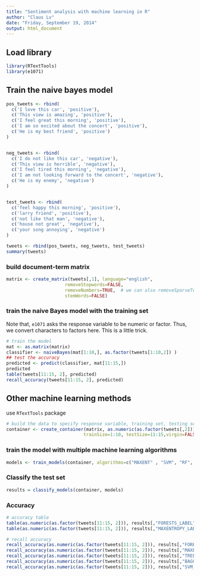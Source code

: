 ```yaml
---
title: "Sentiment analysis with machine learning in R"
author: "Claus Lv"
date: "Friday, September 19, 2014"
output: html_document
---
```


## Load library
```r
library(RTextTools)
library(e1071)
```

## Train the naive bayes model
```r
pos_tweets <- rbind(
  c('I love this car', 'positive'),
  c('This view is amazing', 'positive'),
  c('I feel great this morning', 'positive'),
  c('I am so excited about the concert', 'positive'),
  c('He is my best friend', 'positive')
)


neg_tweets <- rbind(
  c('I do not like this car', 'negative'),
  c('This view is horrible', 'negative'),
  c('I feel tired this morning', 'negative'),
  c('I am not looking forward to the concert', 'negative'),
  c('He is my enemy', 'negative')
)


test_tweets <- rbind(
  c('feel happy this morning', 'positive'),
  c('larry friend', 'positive'),
  c('not like that man', 'negative'),
  c('house not great', 'negative'),
  c('your song annoying', 'negative')
)

tweets <- rbind(pos_tweets, neg_tweets, test_tweets)
summary(tweets)
```

### build document-term matrix
```r
matrix <- create_matrix(tweets[,1], language="english", 
                      removeStopwords=FALSE, 
                      removeNumbers=TRUE,  # we can also removeSparseTerms
                      stemWords=FALSE) 
```

### train the naive Bayes model with the training set
Note that, `e1071` asks the response variable to be numeric or factor. Thus, we convert characters to factors here. This is a little trick.
```r
# train the model
mat <- as.matrix(matrix)
classifier <- naiveBayes(mat[1:10,], as.factor(tweets[1:10,2]) )
## test the accuracy
predicted <- predict(classifier, mat[11:15,])
predicted
table(tweets[11:15, 2], predicted)
recall_accuracy(tweets[11:15, 2], predicted)

```

## Other machine learning methods
use `RTextTools` package
```r
# build the data to specify response variable, training set, testing set.
container <- create_container(matrix, as.numeric(as.factor(tweets[,2])),
                             trainSize=1:10, testSize=11:15,virgin=FALSE)

```

### train the model with multiple machine learning algorithms
```r
models <- train_models(container, algorithms=c("MAXENT" , "SVM", "RF", "BAGGING", "TREE"))
```

### Classify the test set
```r
results = classify_models(container, models)
```
### Accuracy
```r
# accuracy table
table(as.numeric(as.factor(tweets[11:15, 2])), results[,"FORESTS_LABEL"])
table(as.numeric(as.factor(tweets[11:15, 2])), results[,"MAXENTROPY_LABEL"])

# recall accuracy
recall_accuracy(as.numeric(as.factor(tweets[11:15, 2])), results[,"FORESTS_LABEL"])
recall_accuracy(as.numeric(as.factor(tweets[11:15, 2])), results[,"MAXENTROPY_LABEL"])
recall_accuracy(as.numeric(as.factor(tweets[11:15, 2])), results[,"TREE_LABEL"])
recall_accuracy(as.numeric(as.factor(tweets[11:15, 2])), results[,"BAGGING_LABEL"])
recall_accuracy(as.numeric(as.factor(tweets[11:15, 2])), results[,"SVM_LABEL"])

```

